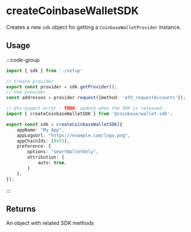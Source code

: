 
# createCoinbaseWalletSDK 
Creates a new `sdk` object for getting a `CoinbaseWalletProvider` instance. 

## Usage
:::code-group
```ts twoslash [provider.ts]
import { sdk } from './setup'

// Create provider
export const provider = sdk.getProvider();
// Use provider
const addresses = provider.request({method: 'eth_requestAccounts'});
```
```ts twoslash [setup.ts] filename="setup.ts"
// @ts-expect-error - TODO: update when the SDK is released
import { createCoinbaseWalletSDK } from '@coinbase/wallet-sdk';

export const sdk = createCoinbaseWalletSDK({
    appName: "My App",
    appLogoUrl: "https://example.com/logo.png",
    appChainIds: [8453],
    preference: {
        options: "smartWalletOnly",
        attribution: {
            auto: true,
        }
    },
});
```
:::

## Returns 
An object with related SDK methods

<SdkParameters />
